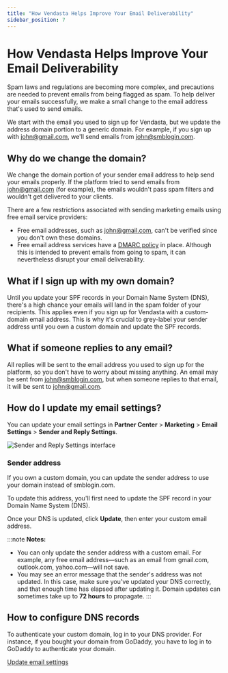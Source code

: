 ```yaml
---
title: "How Vendasta Helps Improve Your Email Deliverability"
sidebar_position: 7
---
```


# How Vendasta Helps Improve Your Email Deliverability

Spam laws and regulations are becoming more complex, and precautions are needed to prevent emails from being flagged as spam. To help deliver your emails successfully, we make a small change to the email address that's used to send emails.

We start with the email you used to sign up for Vendasta, but we update the address domain portion to a generic domain. For example, if you sign up with john@gmail.com, we'll send emails from john@smblogin.com.

## Why do we change the domain?

We change the domain portion of your sender email address to help send your emails properly. If the platform tried to send emails from john@gmail.com (for example), the emails wouldn't pass spam filters and wouldn't get delivered to your clients.

There are a few restrictions associated with sending marketing emails using free email service providers:

- Free email addresses, such as john@gmail.com, can't be verified since you don't own these domains.
- Free email address services have a [DMARC policy](https://dmarc.org/overview/) in place. Although this is intended to prevent emails from going to spam, it can nevertheless disrupt your email deliverability.

## What if I sign up with my own domain?

Until you update your SPF records in your Domain Name System (DNS), there's a high chance your emails will land in the spam folder of your recipients. This applies even if you sign up for Vendasta with a custom-domain email address. This is why it's crucial to grey-label your sender address until you own a custom domain and update the SPF records.

## What if someone replies to any email?

All replies will be sent to the email address you used to sign up for the platform, so you don't have to worry about missing anything. An email may be sent from john@smblogin.com, but when someone replies to that email, it will be sent to john@gmail.com.

## How do I update my email settings?

You can update your email settings in **Partner Center** > **Marketing** > **Email Settings** > **Sender and Reply Settings**.

![Sender and Reply Settings interface](/img/email-deliverability/sender-settings.jpg)

### Sender address

If you own a custom domain, you can update the sender address to use your domain instead of smblogin.com.

To update this address, you'll first need to update the SPF record in your Domain Name System (DNS).

Once your DNS is updated, click **Update**, then enter your custom email address.

:::note
**Notes:**
- You can only update the sender address with a custom email. For example, any free email address—such as an email from gmail.com, outlook.com, yahoo.com—will not save.
- You may see an error message that the sender's address was not updated. In this case, make sure you've updated your DNS correctly, and that enough time has elapsed after updating it. Domain updates can sometimes take up to **72 hours** to propagate.
:::

## How to configure DNS records

To authenticate your custom domain, log in to your DNS provider. For instance, if you bought your domain from GoDaddy, you have to log in to GoDaddy to authenticate your domain.


<div style={{ textAlign: 'center', marginTop: '2rem', marginBottom: '2rem' }}>
  <a
    href="https://partners.vendasta.com/campaign-settings"
    target="_blank"
    rel="noopener noreferrer"
    style={{
      fontSize: '16px',
      fontWeight: 'bold',
      color: '#ffffff',
      backgroundColor: '#33ace2',
      textDecoration: 'none',
      borderRadius: '5px',
      padding: '10px 30px 9px 30px',
      border: '1px solid #33ACE2',
      display: 'inline-block',
      textAlign: 'center'
    }}
  >
    Update email settings
  </a>
</div>